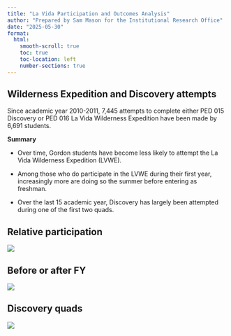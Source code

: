 ```yaml
---
title: "La Vida Participation and Outcomes Analysis"
author: "Prepared by Sam Mason for the Institutional Research Office"
date: "2025-05-30"
format:
  html:
    smooth-scroll: true
    toc: true
    toc-location: left
    number-sections: true
---
```


## Wilderness Expedition and Discovery attempts

Since academic year 2010-2011, 7,445 attempts to complete either PED 015 Discovery or PED 016 La Vida Wilderness Expedition have been made by 6,691 students.

**Summary**

-   Over time, Gordon students have become less likely to attempt the La Vida Wilderness Expedition (LVWE).

-   Among those who do participate in the LVWE during their first year, increasingly more are doing so the summer before entering as freshman.

-   Over the last 15 academic year, Discovery has largely been attempted during one of the first two quads.

::: panel-tabset
## Relative participation

![](images/relative_participation_donuts.png)

## Before or after FY

![](images/before_after_donuts.png)

## Discovery quads

![](images/disco_quads-02.png)
:::

